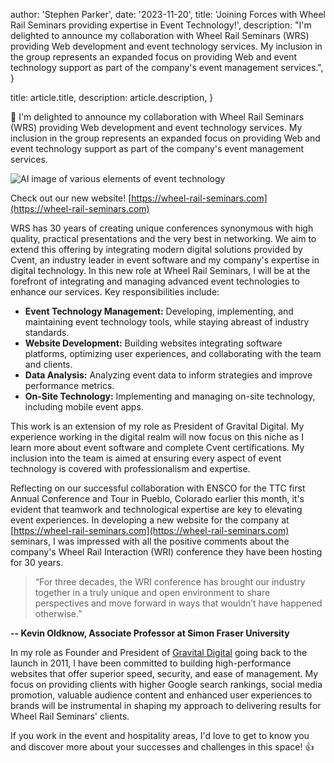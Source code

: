 
  author: 'Stephen Parker',
  date: '2023-11-20',
  title: 'Joining Forces with Wheel Rail Seminars providing expertise in Event Technology!',
  description:
    "I'm delighted to announce my collaboration with Wheel Rail Seminars (WRS) providing Web development and event technology services. My inclusion in the group represents an expanded focus on providing Web and event technology support as part of the company's event management services.",
}

  title: article.title,
  description: article.description,
}


👋 I'm delighted to announce my collaboration with Wheel Rail Seminars (WRS) providing Web development and event technology services. My inclusion in the group represents an expanded focus on providing Web and event technology support as part of the company's event management services. 

<Image src={eventTechnology} alt="AI image of various elements of event technology" />

Check out our new website! [https://wheel-rail-seminars.com](https://wheel-rail-seminars.com)

WRS  has 30 years of creating unique conferences synonymous with high quality, practical presentations and the very best in networking. We aim to extend this offering by integrating modern digital solutions provided by Cvent, an industry leader in event software and my company's expertise in digital technology.
In this new role at Wheel Rail Seminars, I will be at the forefront of integrating and managing advanced event technologies to enhance our services. Key responsibilities include:

- **Event Technology Management:** Developing, implementing, and maintaining event technology tools, while staying abreast of industry standards.
- **Website Development:** Building websites integrating software platforms, optimizing user experiences, and collaborating with the team and clients.
- **Data Analysis:** Analyzing event data to inform strategies and improve performance metrics.
- **On-Site Technology:** Implementing and managing on-site technology, including mobile event apps.

This work is an extension of my role as President of Gravital Digital. My experience working in the digital realm will now focus on this niche as I learn more about event software and complete Cvent certifications. My inclusion into the team is aimed at ensuring every aspect of event technology is covered with professionalism and expertise.

Reflecting on our successful collaboration with ENSCO for the TTC first Annual Conference and Tour in Pueblo, Colorado earlier this month, it's evident that teamwork and technological expertise are key to elevating event experiences. In developing a new website for the company at [https://wheel-rail-seminars.com](https://wheel-rail-seminars.com) seminars, I was impressed with all the positive comments about the company's Wheel Rail Interaction (WRI) conference they have been hosting for 30 years.

> “For three decades, the WRI conference has brought our industry together in a truly unique and open environment to share perspectives and move forward in ways that wouldn’t have happened otherwise.” 

**-- Kevin Oldknow, Associate Professor at Simon Fraser University** 

In my role as Founder and President of [Gravital Digital](https://gravitaldigital.com) going back to the launch in 2011, I have been committed to building high-performance websites that offer superior speed, security, and ease of management. My focus on providing clients with higher Google search rankings, social media promotion, valuable audience content and enhanced user experiences to brands will be instrumental in shaping my approach to delivering results for Wheel Rail Seminars' clients.

If you work in the event and hospitality areas, I'd love to get to know you and discover more about your successes and challenges in this space! 👍